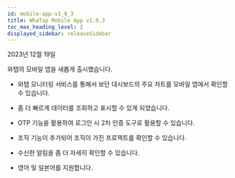 ```yaml
---
id: mobile-app-v1_0_3
title: WhaTap Mobile App v1.0.3
toc_max_heading_level: 2
displayed_sidebar: releaseSidebar
---
```


2023년 12월 19일

와탭의 모바일 앱을 새롭게 출시했습니다.

* 와탭 모니터링 서비스를 통해서 보던 대시보드의 주요 차트를 모바일 앱에서 확인할 수 있습니다.

* 좀 더 빠르게 데이터를 조회하고 표시할 수 있게 되었습니다. 

* OTP 기능을 활용하여 로그인 시 2차 인증 도구로 활용할 수 있습니다. 

* 조직 기능이 추가되어 조직이 가진 프로젝트를 확인할 수 있습니다.

* 수신한 알림을 좀 더 자세히 확인할 수 있습니다. 

* 영어 및 일본어를 지원합니다.


<Downloadapp />

